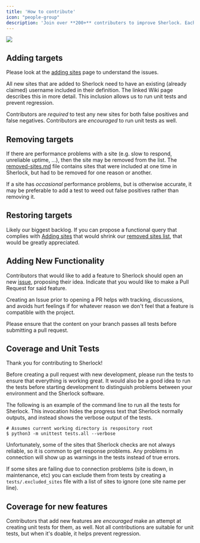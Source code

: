 ```yaml
---
title: 'How to contribute'
icon: "people-group" 
description: 'Join over **200+** contributers to improve Sherlock. Each and every contribution is greatly valued!'
---
```


<a href="https://github.com/sherlock-project/sherlock/graphs/contributors">
  <img src="https://contrib.rocks/image?&columns=25&max=10000&&repo=sherlock-project/sherlock" noZoom />
</a>

## Adding targets

Please look at the [adding sites](/adding-sites) page to understand the issues.

All new sites that are added to Sherlock need to have an existing (already claimed) username included in their definition. The linked Wiki page describes this in more detail. This inclusion allows us to run unit tests and prevent regression.

Contributors are *required* to test any new sites for both false positives and false negatives. Contributors are *encouraged* to run unit tests as well.

## Removing targets

If there are performance problems with a site (e.g. slow to respond, unreliable uptime, ...), then
the site may be removed from the list. The [removed-sites.md][file_removed_md] file contains sites that were included at one time in Sherlock, but had to be removed for one reason or another.

If a site has *occasional* performance problems, but is otherwise accurate, it may be preferable to add a test to weed out false positives rather than removing it.

## Restoring targets

Likely our biggest backlog. If you can propose a functional query that complies with [Adding sites](/adding-sites) that would shrink our [removed sites list][file_removed_md], that would be greatly appreciated.

## Adding New Functionality

Contributors that would like to add a feature to Sherlock should open an new [issue][issues_new], proposing their idea. Indicate that you would like to make a Pull Request for said feature.

Creating an Issue prior to opening a PR helps with tracking, discussions, and avoids hurt feelings if for whatever reason we don't feel that a feature is compatible with the project.

Please ensure that the content on your branch passes all tests before submitting a pull request.

## Coverage and Unit Tests

Thank you for contributing to Sherlock!

Before creating a pull request with new development, please run the tests
to ensure that everything is working great.  It would also be a good idea to run the tests
before starting development to distinguish problems between your
environment and the Sherlock software.

The following is an example of the command line to run all the tests for
Sherlock.  This invocation hides the progress text that Sherlock normally
outputs, and instead shows the verbose output of the tests.

```console
# Assumes current working directory is respository root
$ python3 -m unittest tests.all --verbose
```

Unfortunately, some of the sites that Sherlock checks are not always reliable, so it is common
to get response problems.  Any problems in connection will show up as warnings in the tests instead of true errors.

If some sites are failing due to connection problems (site is down, in maintenance, etc) you can exclude them from tests by creating a `tests/.excluded_sites` file with a list of sites to ignore (one site name per line).

## Coverage for new features

Contributors that add new features are *encouraged* make an attempt at creating unit tests for them, as well. Not all contributions are suitable for unit tests, but when it's doable, it helps prevent regression.


[wiki_new_sites]: https://github.com/sherlock-project/sherlock/wiki/Adding-Sites-To-Sherlock
[file_removed_md]: https://github.com/sherlock-project/sherlock/blob/master/docs/removed-sites.md
[issues_new]: https://github.com/sherlock-project/sherlock/issues/new/choose
